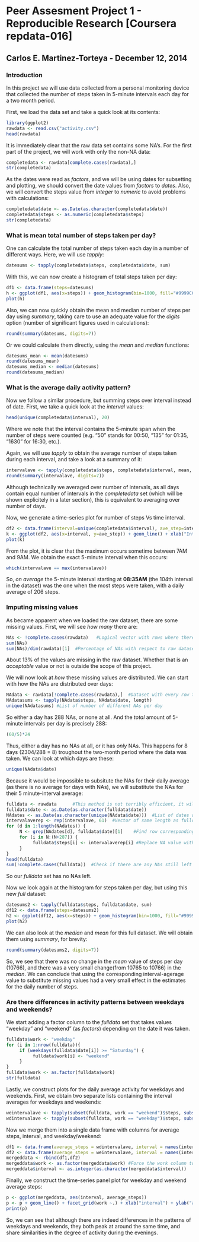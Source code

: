 Peer Assesment Project 1 - Reproducible Research [Coursera repdata-016]
===================================
Carlos E. Martinez-Torteya - December 12, 2014
-----------------------------------------------

### Introduction

In this project we will use data collected from a personal monitoring device that collected the number of steps taken in 5-minute intervals each day for a two month period.

First, we load the data set and take a quick look at its contents:

```r
library(ggplot2)
rawdata <- read.csv("activity.csv")
head(rawdata)
```

It is immediately clear that the raw data set contains some NA's. For the first part of the project, we will work with only the non-NA data:

```r
completedata <- rawdata[complete.cases(rawdata),]
str(completedata)
```

As the dates were read as _factors_, and we will be using dates for subsetting and plotting, we should convert the date values from _factors_ to _dates_. Also, we will convert the steps value from _integer_ to _numeric_ to avoid problems with calculations:

```r
completedata$date <- as.Date(as.character(completedata$date))
completedata$steps <- as.numeric(completedata$steps)
str(completedata)
```

### What is mean total number of steps taken per day?

One can calculate the total number of steps taken each day in a number of different ways. Here, we will use _tapply_:

```r
datesums <- tapply(completedata$steps, completedata$date, sum)
```

With this, we can now create a histogram of total steps taken per day:

```r
df1 <- data.frame(steps=datesums)
h <- ggplot(df1, aes(x=steps)) + geom_histogram(bin=1000, fill="#9999CC", color="black") + ggtitle("Steps per day (complete data set)")+xlab("Steps")+ylab("Frequency")
plot(h)
```

Also, we can now quickly obtain the mean and median number of steps per day using _summary_, taking care to use an adequate value for the _digits_ option (number of significant figures used in calculations):
```r
round(summary(datesums, digits=7))
```

Or we could calculate them directly, using the _mean_ and _median_ functions:
```r
datesums_mean <- mean(datesums)
round(datesums_mean)
datesums_median <- median(datesums)
round(datesums_median)
```

### What is the average daily activity pattern?

Now we follow a similar procedure, but summing steps over interval instead of date. First, we take a quick look at the _interval_ values:

```r
head(unique(completedata$interval), 20)
```

Where we note that the interval contains the 5-minute span when the number of steps were counted (e.g. "50" stands for 00:50, "135" for 01:35, "1630" for 16:30, etc.).

Again, we will use _tapply_ to obtain the average number of steps taken during each interval, and take a look at a summary of it:

```r
intervalave <- tapply(completedata$steps, completedata$interval, mean, simplify = TRUE)
round(summary(intervalave, digits=7))
```

Although technically we averaged over number of intervals, as all days contain equal number of intervals in the _completedata_ set (which will be shown explicitely in a later section), this is equivalent to averaging over number of days.

Now, we generate a time-series plot for number of steps Vs time interval.

```r
df2 <- data.frame(interval=unique(completedata$interval), ave_step=intervalave)
k <- ggplot(df2, aes(x=interval, y=ave_step)) + geom_line() + xlab("Interval") + ylab("Average Steps") + ggtitle("Daily Activity Pattern")
plot(k)
```

From the plot, it is clear that the maximum occurs sometime between 7AM and 9AM. We obtain the exact 5-minute interval when this occurs:

```r
which(intervalave == max(intervalave))
```

So, _on average_ the 5-minute interval starting at **08:35AM** (the 104th interval in the dataset) was the one when the most steps were taken, with a daily average of 206 steps.

### Imputing missing values

As became apparent when we loaded the raw dataset, there are some missing values. First, we will see _how many_ there are:

```r
NAs <- !complete.cases(rawdata)   #Logical vector with rows where there are NAs
sum(NAs)
sum(NAs)/dim(rawdata)[1]  #Percentage of NAs with respect to raw dataset
```

About 13\% of the values are missing in the raw dataset. Whether that is an _acceptable_ value or not is outside the scope of this project.

We will now look at _how_ these missing values are distributed. We can start with how the NAs are distributed over days:

```r
NAdata <- rawdata[!complete.cases(rawdata),]  #Dataset with every row that has NAs
NAdatasums <- tapply(NAdata$steps, NAdata$date, length)
unique(NAdatasums) #List of number of different NAs per day
```

So either a day has 288 NAs, or none at all. And the _total_ amount of 5-minute intervals per day is precisely 288:

```r
(60/5)*24
```

Thus, either a day has no NAs at all, or it has _only_ NAs. This happens for 8 days (2304/288 = 8) troughout the two-month period where the data was taken. We can look at which days are these:

```r
unique(NAdata$date)
```

Because it would be impossible to subsitute the NAs for their daily average (as there is no average for days with NAs), we will substitute the NAs for their 5 minute-interval average:

```r
fulldata <- rawdata      #This method is not terribly efficient, it will take some time to process
fulldata$date <- as.Date(as.character(fulldata$date))
NAdates <- as.Date(as.character(unique(NAdata$date)))  #List of dates where NAs occur
intervalaverep <- rep(intervalave, 61)  #Vector of same length as fulldata set, with interval average values for each row
for (d in 1:length(NAdates)) {
     N <- grep(NAdates[d], fulldata$date)[1]    #Find row corresponding to first interval of d-th day with NAs
     for (i in N:(N+287)) {
          fulldata$steps[i] <- intervalaverep[i] #Replace NA value with interval-average value for all intervals in d-th day
     }
}
head(fulldata)
sum(!complete.cases(fulldata))  #Check if there are any NAs still left in the fulldata set
```

So our _fulldata_ set has no NAs left. 

Now we look again at the histogram for steps taken per day, but using this new _full_ dataset:

```r
datesums2 <- tapply(fulldata$steps, fulldata$date, sum)
df12 <- data.frame(steps=datesums2)
h2 <- ggplot(df12, aes(x=steps)) + geom_histogram(bin=1000, fill="#9999CC", color="black") + ggtitle("Steps per day (full dataset)")+xlab("Steps")+ylab("Frequency")
plot(h2)
```

We can also look at the _median_ and _mean_ for this full dataset. We will obtain them using _summary_, for brevity:

```r
round(summary(datesums2, digits=7))
```

So, we see that there was no change in the _mean_ value of steps per day (10766), and there was a very small change(from 10765 to 10766) in the _median_. We can conclude that using the corresponding interval-agerage value to substitute missing values had a very small effect in the estimates for the daily number of steps.

### Are there differences in activity patterns between weekdays and weekends?

We start adding a factor column to the _fulldata_ set that takes values "weekday" and "weekend" (as _factors_) depending on the date it was taken.

```r
fulldata$work <- "weekday" 
for (i in 1:nrow(fulldata)){
     if (weekdays(fulldata$date[i]) >= "Saturday") {
          fulldata$work[i] <- "weekend"
     }
}
fulldata$work <- as.factor(fulldata$work)
str(fulldata)
```

Lastly, we construct plots for the daily average activity for weekdays and weekends. First, we obtain two separate lists containing the interval averages for weekdays and weekends:

```r
weintervalave <- tapply(subset(fulldata, work == "weekend")$steps, subset(fulldata, work == "weekend")$interval, mean, simplify = TRUE)  #List of 5-minute interval averages for weekend days
wdintervalave <- tapply(subset(fulldata, work == "weekday")$steps, subset(fulldata, work == "weekday")$interval, mean, simplify = TRUE)  #List of 5-minute interval averages for weekday days

```

Now we merge them into a single data frame with columns for average steps, interval, and weekday/weekend:

```r
df1 <- data.frame(average_steps = wdintervalave, interval = names(intervalave), work = "weekend" ) # data-frame for weekend days
df2 <- data.frame(average_steps = weintervalave, interval = names(intervalave), work = "weekday" ) # data-frame for weekday days
mergeddata <- rbind(df1,df2)
mergeddata$work <- as.factor(mergeddata$work) #Force the work column to be of class "factor"
mergeddata$interval <- as.integer(as.character(mergeddata$interval))
```

Finally, we construct the time-series panel plot for weekday and weekend average steps:

```r
p <- ggplot(mergeddata, aes(interval, average_steps))
p <- p + geom_line() + facet_grid(work ~.) + xlab("interval") + ylab("average steps") + ggtitle("Activity patterns")
print(p)
```

So, we can see that although there are indeed differences in the patterns of weekdays and weekends, they both peak at around the same time, and share similarities in the degree of activity during the evenings.